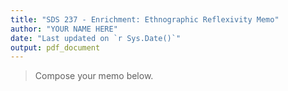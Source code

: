 ```yaml
---
title: "SDS 237 - Enrichment: Ethnographic Reflexivity Memo"
author: "YOUR NAME HERE"
date: "Last updated on `r Sys.Date()`"
output: pdf_document
---
```


> Compose your memo below.